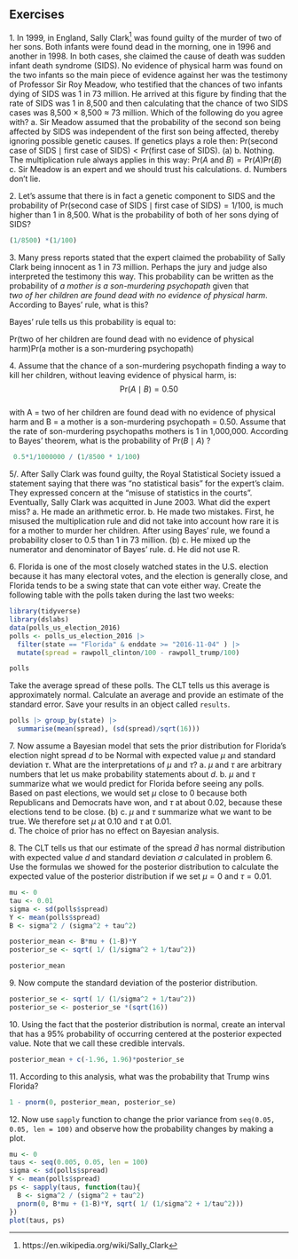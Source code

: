 ## Exercises 
1\. In 1999, in England, Sally Clark^[https://en.wikipedia.org/wiki/Sally_Clark] was found guilty of the murder of two of her sons. Both infants were found dead in the morning, one in 1996 and another in 1998. In both cases, she claimed the cause of death was sudden infant death syndrome (SIDS). No evidence of physical harm was found on the two infants so the main piece of evidence against her was the testimony of Professor Sir Roy Meadow, who testified that the chances of two infants dying of SIDS was 1 in 73 million. He arrived at this figure by finding that the rate of SIDS was 1 in 8,500 and then calculating that the chance of two SIDS cases was 8,500 $\times$ 8,500 $\approx$ 73 million. Which of the following do you agree with? 
a. Sir Meadow assumed that the probability of the second son being affected by SIDS was independent of the first son being affected, thereby ignoring possible genetic causes. If genetics plays a role then: $\mbox{Pr}(\mbox{second case of SIDS} \mid \mbox{first case of SIDS}) < \mbox{P}r(\mbox{first case of SIDS})$. (a)
b. Nothing. The multiplication rule always applies in this way: $\mbox{Pr}(A \mbox{ and } B) =\mbox{Pr}(A)\mbox{Pr}(B)$ 
c. Sir Meadow is an expert and we should trust his calculations. 
d. Numbers don't lie. 

2\. Let's assume that there is in fact a genetic component to SIDS and the probability of $\mbox{Pr}(\mbox{second case of SIDS} \mid \mbox{first case of SIDS}) = 1/100$, is much higher than 1 in 8,500. What is the probability of both of her sons dying of SIDS? 

```{r}
(1/8500) *(1/100)
```
3\. Many press reports stated that the expert claimed the probability of Sally Clark being innocent as 1 in 73 million. Perhaps the jury and judge also interpreted the testimony this way. This probability can be written as the probability of _a mother is a son-murdering psychopath_ given that  
_two of her children are found dead with no evidence of physical harm_.  
According to Bayes' rule, what is this? 

 Bayes' rule tells us this probability is equal to:

 $\mbox{Pr}(\mbox{two of her children are found dead with no evidence of physical harm})\mbox{Pr}(\mbox{a mother is a son-murdering psychopath} )$
   
4\. Assume that the chance of a son-murdering psychopath finding a way to kill her children, without leaving evidence of physical harm, is: 
$$ 
\mbox{Pr}(A \mid B) = 0.50 
$$  
with A = two of her children are found dead with no evidence of physical harm and B = a mother is a son-murdering psychopath = 0.50. Assume that the rate of son-murdering psychopaths mothers is 1 in 1,000,000.     According to Bayes' theorem, what is the probability of $\mbox{Pr}(B \mid A)$ ?
```{r}
 0.5*1/1000000 / (1/8500 * 1/100)
```

5/. After Sally Clark was found guilty, the Royal Statistical Society issued a statement saying that there was "no statistical basis" for the expert's claim. They expressed concern at the "misuse of statistics in the courts". Eventually, Sally Clark was acquitted in June 2003. What did the expert miss? 
a. He made an arithmetic error. 
b. He made two mistakes. First, he misused the multiplication rule and did not take into account how rare it is for a mother to murder her children. After using Bayes' rule, we found a probability closer to 0.5 than 1 in 73 million. (b)
c. He mixed up the numerator and denominator of Bayes' rule. 
d. He did not use R. 

6\. Florida is one of the most closely watched states in the U.S. election because it has many electoral votes, and the election is generally close, and Florida tends to be a swing state that can vote either way. Create the following table with the polls taken during the last two weeks: 
```{r, eval=FALSE} 
library(tidyverse) 
library(dslabs) 
data(polls_us_election_2016) 
polls <- polls_us_election_2016 |>  
  filter(state == "Florida" & enddate >= "2016-11-04" ) |>  
  mutate(spread = rawpoll_clinton/100 - rawpoll_trump/100) 

polls
``` 
Take the average spread of these polls. The CLT tells us this average is approximately normal. Calculate an average and provide an estimate of the standard error. Save your results in an object called `results`.
```{r}
polls |> group_by(state) |>
  summarise(mean(spread), (sd(spread)/sqrt(16)))
```

7\. Now assume a Bayesian model that sets the prior distribution for Florida's election night spread $d$ to be Normal with expected value $\mu$ and standard deviation $\tau$. What are the interpretations of $\mu$ and $\tau$? 
a. $\mu$ and $\tau$ are arbitrary numbers that let us make probability statements about $d$. 
b. $\mu$ and $\tau$ summarize what we would predict for Florida before seeing any polls. Based on past elections, we would set $\mu$ close to 0 because both Republicans and Democrats have won, and $\tau$ at about $0.02$, because these elections tend to be close. (b)
c. $\mu$ and $\tau$ summarize what we want to be true. We therefore set $\mu$ at $0.10$ and $\tau$ at $0.01$.  
d. The choice of prior has no effect on Bayesian analysis. 

8\. The CLT tells us that our estimate of the spread $\hat{d}$ has normal distribution with expected value $d$ and standard deviation $\sigma$ calculated in problem 6. Use the formulas we showed for the posterior distribution to calculate the expected value of the posterior distribution if we set $\mu = 0$ and $\tau = 0.01$. 
```{r}
mu <- 0
tau <- 0.01
sigma <- sd(polls$spread)
Y <- mean(polls$spread)
B <- sigma^2 / (sigma^2 + tau^2)

posterior_mean <- B*mu + (1-B)*Y
posterior_se <- sqrt( 1/ (1/sigma^2 + 1/tau^2))

posterior_mean
```

9\. Now compute the standard deviation of the posterior distribution.
```{r}
posterior_se <- sqrt( 1/ (1/sigma^2 + 1/tau^2))
posterior_se <- posterior_se *(sqrt(16))
```

10\. Using the fact that the posterior distribution is normal, create an interval that has a 95% probability of occurring centered at the posterior expected value. Note that we call these credible intervals. 
```{r}
posterior_mean + c(-1.96, 1.96)*posterior_se
```
11\. According to this analysis, what was the probability that Trump wins Florida? 
```{r}
1 - pnorm(0, posterior_mean, posterior_se)
```
12\. Now use `sapply` function to change the prior variance from `seq(0.05, 0.05, len = 100)` and observe how the probability changes by making a plot. 

```{r}
mu <- 0
taus <- seq(0.005, 0.05, len = 100)
sigma <- sd(polls$spread)
Y <- mean(polls$spread)
ps <- sapply(taus, function(tau){
  B <- sigma^2 / (sigma^2 + tau^2)
  pnorm(0, B*mu + (1-B)*Y, sqrt( 1/ (1/sigma^2 + 1/tau^2)))
})
plot(taus, ps)
```
